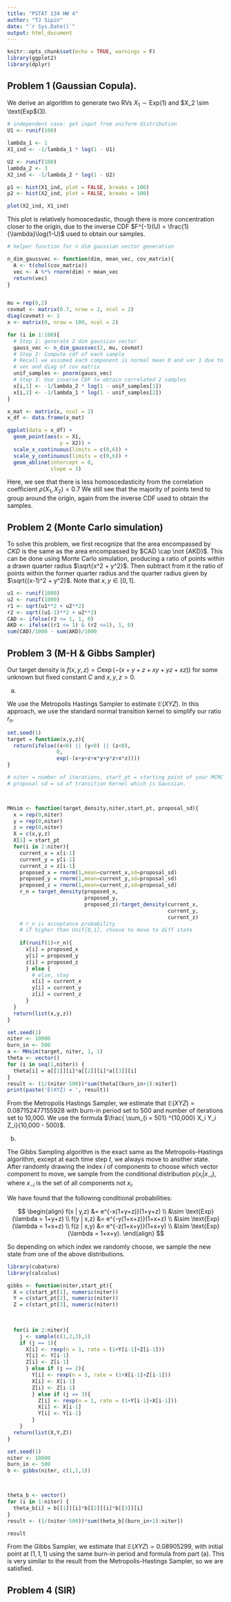```yaml
---
title: "PSTAT 134 HW 4"
author: "TJ Sipin"
date: "`r Sys.Date()`"
output: html_document
---
```


```r
knitr::opts_chunk$set(echo = TRUE, warnings = F)
library(ggplot2)
library(dplyr)
```

## Problem 1 (Gaussian Copula).

We derive an algorithm to generate two RVs $X_1 \sim \text{Exp}(1)$ and $X_2 \sim \text{Exp$(3).

```r
# independent case: get input from uniform distribution
U1 <- runif(100)

lambda_1 <- 1
X1_ind <- -1/lambda_1 * log(1 - U1)

U2 <- runif(100)
lambda_2 <- 3
X2_ind <- -1/lambda_2 * log(1 - U2)

p1 <- hist(X1_ind, plot = FALSE, breaks = 100)
p2 <- hist(X2_ind, plot = FALSE, breaks = 100)

plot(X2_ind, X1_ind)
```

This plot is relatively homoscedastic, though there is more concentration closer to the origin, due to the inverse CDF $F^{-1}(U) = \frac{1}{\lambda}\log(1-U)$ used to obtain our samples.


```r
# helper function for n dim gaussian vector generation

n_dim_gaussvec <- function(dim, mean_vec, cov_matrix){
  A <- t(chol(cov_matrix))
  vec <- A %*% rnorm(dim) + mean_vec
  return(vec)
}


mu = rep(0,2)
covmat <- matrix(0.7, nrow = 2, ncol = 2)
diag(covmat) <- 1
x <- matrix(0, nrow = 100, ncol = 2)

for (i in 1:100){
  # Step 1: generate 2 dim gaussian vector
  gauss_vec <- n_dim_gaussvec(2, mu, covmat)
  # Step 2: Compute cdf of each sample
  # Recall we assumed each component is normal mean 0 and var 1 due to mean
  # vec and diag of cov matrix
  unif_samples <- pnorm(gauss_vec)
  # Step 3: Use inverse CDF to obtain correlated 2 samples
  x[i,1] <- -1/lambda_2 * log(1 - unif_samples[1])
  x[i,2] <- -1/lambda_1 * log(1 - unif_samples[2])
}

x_mat <- matrix(x, ncol = 2)
x_df <- data.frame(x_mat)

ggplot(data = x_df) +
  geom_point(aes(x = X1,
                 y = X2)) + 
  scale_x_continuous(limits = c(0,6)) + 
  scale_y_continuous(limits = c(0,6)) + 
  geom_abline(intercept = 0,
              slope = 3)
```

Here, we see that there is less homoscedasticity from the correlation coefficient $\rho(X_1,X_2) = 0.7$ We still see that the majority of points tend to group around the origin, again from the inverse CDF used to obtain the samples.


## Problem 2 (Monte Carlo simulation)

To solve this problem, we first recognize that the area encompassed by $CKD$ is the same as the area encompassed by $CAD \cap \not {AKD}$. This can be done using Monte Carlo simulation, producing a ratio of points within a drawn quarter radius $\sqrt{x^2 + y^2}$. Then subtract from it the ratio of points within the former quarter radius and the quarter radius given by $\sqrt{(x-1)^2 + y^2}$. Note that $x, y \in [0,1]$. 

```r
u1 <- runif(1000)
u2 <- runif(1000)
r1 <- sqrt(u1**2 + u2**2)
r2 <- sqrt((u1-1)**2 + u2**2)
CAD <- ifelse(r2 <= 1, 1, 0)
AKD <- ifelse((r1 <= 1) & (r2 <=1), 1, 0)
sum(CAD)/1000 - sum(AKD)/1000
```


## Problem 3 (M-H & Gibbs Sampler)

Our target density is $f(x,y,z) = C \exp(-(x+y+z+xy+yz+xz))$ for some unknown but fixed constant $C$ and $x,y,z > 0$.

(a)

We use the Metropolis Hastings Sampler to estimate $\mathbb E (XYZ)$. In this approach, we use the standard normal transition kernel to simplify our ratio $r_n$. 

```r
set.seed(1)
target = function(x,y,z){
  return(ifelse((x<0) || (y<0) || (z<0), 
                0, 
                exp(-(x+y+z+x*y+y*z+x*z))))
}

# niter = number of iterations, start_pt = starting point of your MCMC
# proposal sd = sd of transition Kernel which is Gaussian.



MHsim <- function(target_density,niter,start_pt, proposal_sd){ 
  x = rep(0,niter)
  y = rep(0,niter)
  z = rep(0,niter)
  X = c(x,y,z)
  X[1] = start_pt
  for(i in 2:niter){
    current_x = x[i-1]
    current_y = y[i-1]
    current_z = z[i-1]
    proposed_x = rnorm(1,mean=current_x,sd=proposal_sd)
    proposed_y = rnorm(1,mean=current_y,sd=proposal_sd)
    proposed_z = rnorm(1,mean=current_z,sd=proposal_sd)
    r_n = target_density(proposed_x,
                         proposed_y,
                         proposed_z)/target_density(current_x,
                                                    current_y,
                                                    current_z)
    # r_n is acceptance probability
    # if higher than Unif[0,1], choose to move to diff state
    
    if(runif(1)<r_n){ 
      x[i] = proposed_x
      y[i] = proposed_y
      z[i] = proposed_z
      } else {
        # else, stay
        x[i] = current_x
        y[i] = current_y
        z[i] = current_z
      }
  }
  return(list(x,y,z))
}

set.seed(1)
niter <- 10000
burn_in <- 500
a <- MHsim(target, niter, 1, 1)
theta <- vector()
for (i in seq(1,niter)) {
  theta[i] = a[[1]][i]*a[[2]][i]*a[[3]][i]
}
result <- (1/(niter-500))*sum(theta[(burn_in+1):niter])
print(paste('E(XYZ) = ', result))
```

From the Metropolis Hastings Sampler, we estimate that $\mathbb E (XYZ) = 0.087152477155928$ with burn-in period set to 500 and number of iterations set to 10,000. We use the formula $\frac{ \sum_{i = 501} ^{10,000} X_i Y_i Z_i}{10,000 - 500}$.


(b)

The Gibbs Sampling algorithm is the exact same as the Metropolis-Hastings algorithm, except at each time step $t$, we always move to another state. After randomly drawing the index $i$ of components to choose which vector component to move, we sample from the conditional distribution $p(x_i | x_{-i})$, where $x_{-i}$ is the set of all components not $x_i$.

We have found that the following conditional probabilities:

$$
\begin{align}
f(x | y,z) &= e^{-x(1+y+z)}(1+y+z) \\
&\sim \text{Exp}(\lambda = 1+y+z) \\
f(y | x,z) &= e^{-y(1+x+z)}(1+x+z) \\
&\sim \text{Exp}(\lambda = 1+x+z) \\
f(z | x,y) &= e^{-z(1+x+y)}(1+x+y) \\
&\sim \text{Exp}(\lambda = 1+x+y).
\end{align}
$$

So depending on which index we randomly choose, we sample the new state from one of the above distributions.

```r
library(cubature)
library(calculus)

gibbs <- function(niter,start_pt){ 
  X = c(start_pt[1], numeric(niter))
  Y = c(start_pt[2], numeric(niter))
  Z = c(start_pt[3], numeric(niter))
  

  
  for(i in 2:niter){
    j <- sample(c(1,2,3),1)
    if (j == 1){
      X[i] <- rexp(n = 1, rate = (1+Y[i-1]+Z[i-1]))
      Y[i] <- Y[i-1]
      Z[i] <- Z[i-1]
      } else if (j == 2){
        Y[i] <- rexp(n = 1, rate = (1+X[i-1]+Z[i-1]))
        X[i] <- X[i-1]
        Z[i] <- Z[i-1]
        } else if (j == 3){
          Z[i] <- rexp(n = 1, rate = (1+Y[i-1]+X[i-1]))
          X[i] <- X[i-1]
          Y[i] <- Y[i-1]
        }
    }
  return(list(X,Y,Z))
}

set.seed(1)
niter <- 10000
burn_in <- 500
b <- gibbs(niter, c(1,1,1))



theta_b <- vector()
for (i in 1:niter) {
  theta_b[i] = b[[1]][i]*b[[2]][i]*b[[3]][i]
}
result <- (1/(niter-500))*sum(theta_b[(burn_in+1):niter])

result

```

From the Gibbs Sampler, we estimate that $\mathbb{E}(XYZ) = 0.08905299$, with initial point at $(1,1,1)$ using the same burn-in period and formula from part (a). This is very similar to the result from the Metropolis-Hastings Sampler, so we are satisfied.

## Problem 4 (SIR)
